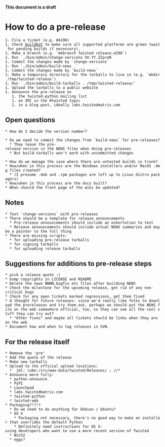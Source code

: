 '''This document is a draft'''

= How to do a pre-release =

 1. File a ticket (e.g. #4290)
 1. Check [http://twistedmatrix.com/boxes-supported buildbot] to make sure all supported platforms are green (wait for pending builds if necessary).
 1. Make a branch (e.g. `mkbranch Twisted release-4290`)
 1. Run `./bin/admin/change-versions XX.YY.ZZpreN`
 1. Commit the changes made by `change-versions`
 1. Run `./bin/admin/build-news .`
 1. Commit the changes made by `build-news`
 1. Make a temporary directory for the tarballs to live in (e.g. `mkdir /tmp/twisted-release`)
 1. Run `./bin/admin/build-tarballs . /tmp/twisted-release/`
 1. Upload the tarballs to a public website
 1. Announce the pre-release on
    1. the twisted-python mailing list
    1. on IRC in the #twisted topic
    1. in a blog post, ideally labs.twistedmatrix.com


== Open questions ==

 * How do I decide the version number?

 * Do we need to commit the changes from `build-news` for pre-releases?
   * They leave the pre-release version in the NEWS files when doing pre-releases
   * But build-tarballs won't work with uncommitted changes

 * How do we manage the case where there are untested builds in trunk?
 * How/when in this process are the Windows installers and/or MacOS .dmg files created?
   * (I presume .deb and .rpm packages are left up to Linux distro packagers)
 * How/when in this process are the docs built?
 * When should the front page of the wiki be updated?

== Notes ==

 * Test `change-versions` with pre-releases
 * There should be a template for release announcements
   * Pre-release announcements should include an exhortation to test
   * Release announcements should include actual NEWS summaries and maybe a pointer to the full thing
 * There are missing scripts:
   * for uploading pre-release tarballs
   * for signing tarballs
   * for uploading release tarballs

== Suggestions for additions to pre-release steps ==

 * pick a release quote :)
 * bump copyrights in LICENSE and README
 * Delete the news NNNN.bugfix etc files after building NEWS
 * Check the milestone for the upcoming release, get rid of any non-critical bugs
 * Check for any open tickets marked regressions, get them fixed
 * A thought for future releases: since we'd really like folks to download the prereleases and try them out, perhaps we should put the NEWS file on the web somewhere official, too, so they can see all the cool stuff they can try out?
   * "Other fixes" and maybe all tickets should be links when they are on the web
 * Document how and when to tag releases in SVN.

== For the release itself ==

 * Remove the 'pre'
 * Add the quote of the release
 * Make new tarballs
 * Upload to the official upload locations:
   * <radix> jml: cube:/srv/www-data/twisted/Releases/ ; <Project>/<First two parts of version number>/*
 * Announce more fully:
   * python-announce
   * PyPI
   * Launchpad
   * labs.twistedmatrix.com
   * twisted-python
   * twisted-web
 * Packaging?!?!?
   * Do we need to do anything for Debian / Ubuntu?
   * OS X
     * Packaging not necessary, there's no good way to make an installer that overrides the default Python
     * Definitely need instructions for OS X-using developers who want to use a more recent version of Twisted
   * Win32
   * eggs?